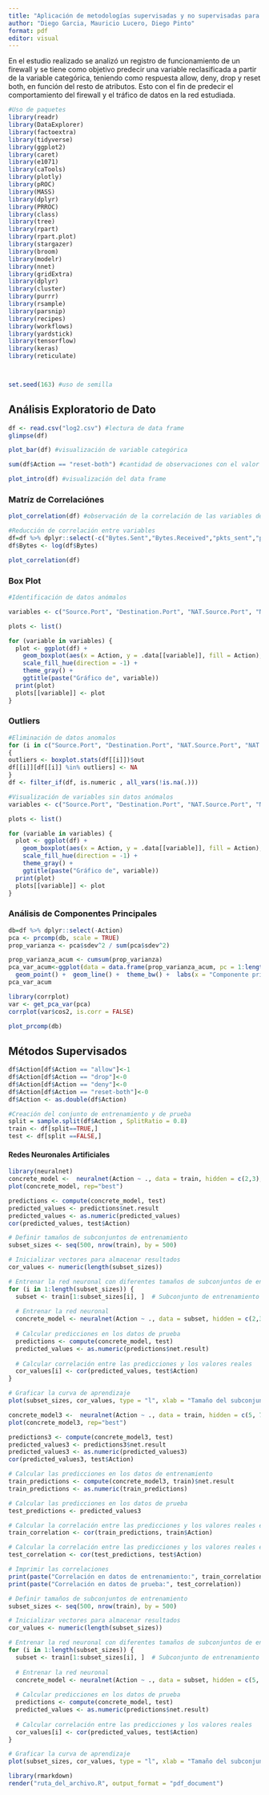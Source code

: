---
title: "Aplicación de metodologías supervisadas y no supervisadas para la clisifcación de fireware"
author: "Diego Garcia, Mauricio Lucero, Diego Pinto"
format: pdf
editor: visual
---

En el estudio realizado se analizó un registro de funcionamiento de un firewall y se tiene como objetivo predecir una variable reclasificada a partir de la variable categórica, teniendo como respuesta allow, deny, drop y reset both, en función del resto de atributos. Esto con el fin de predecir el comportamiento del firewall y el tráfico de datos en la red estudiada.

```{r}
#Uso de paquetes
library(readr)
library(DataExplorer)
library(factoextra)
library(tidyverse)
library(ggplot2)
library(caret)
library(e1071)
library(caTools)
library(plotly)
library(pROC)
library(MASS)
library(dplyr)
library(PRROC)
library(class)
library(tree)
library(rpart)
library(rpart.plot)
library(stargazer)
library(broom)
library(modelr)
library(nnet)
library(gridExtra)
library(dplyr)
library(cluster)
library(purrr)
library(rsample)
library(parsnip)
library(recipes)
library(workflows)
library(yardstick)
library(tensorflow)
library(keras)
library(reticulate)



set.seed(163) #uso de semilla

```

## Análisis Exploratorio de Dato

```{r}
df <- read.csv("log2.csv") #lectura de data frame
glimpse(df)

```

```{r}
plot_bar(df) #visualización de variable categórica
```

```{r}

sum(df$Action == "reset-both") #cantidad de observaciones con el valor de reset-both

```

```{r}
plot_intro(df) #visualización del data frame
```

### Matríz de Correlaciónes

```{r}
plot_correlation(df) #observación de la correlación de las variables del data frame
```

```{r}
#Reducción de correlación entre variables
df=df %>% dplyr::select(-c("Bytes.Sent","Bytes.Received","pkts_sent","pkts_received"))
df$Bytes <- log(df$Bytes)

plot_correlation(df)
```

### **Box Plot**

```{r}
#Identificación de datos anómalos

variables <- c("Source.Port", "Destination.Port", "NAT.Source.Port", "NAT.Destination.Port", "Bytes", "Bytes", "Packets", "Elapsed.Time..sec.")

plots <- list()

for (variable in variables) {
  plot <- ggplot(df) +
    geom_boxplot(aes(x = Action, y = .data[[variable]], fill = Action), shape = "circle") +
    scale_fill_hue(direction = -1) +
    theme_gray() +
    ggtitle(paste("Gráfico de", variable))
  print(plot)
  plots[[variable]] <- plot
}

```

### Outliers

```{r}
#Eliminación de datos anomalos
for (i in c("Source.Port", "Destination.Port", "NAT.Source.Port", "NAT.Destination.Port","Elapsed.Time..sec.","Bytes","Packets"))
{
outliers <- boxplot.stats(df[[i]])$out
df[[i]][df[[i]] %in% outliers] <- NA
}
df <- filter_if(df, is.numeric , all_vars(!is.na(.)))
```

```{r}
#Visualización de variables sin datos anómalos
variables <- c("Source.Port", "Destination.Port", "NAT.Source.Port", "NAT.Destination.Port", "Bytes", "Bytes", "Packets", "Elapsed.Time..sec.")

plots <- list()

for (variable in variables) {
  plot <- ggplot(df) +
    geom_boxplot(aes(x = Action, y = .data[[variable]], fill = Action), shape = "circle") +
    scale_fill_hue(direction = -1) +
    theme_gray() +
    ggtitle(paste("Gráfico de", variable))
  print(plot)
  plots[[variable]] <- plot
}
```

### Análisis de Componentes Principales

```{r}
db=df %>% dplyr::select(-Action)
pca <- prcomp(db, scale = TRUE)
prop_varianza <- pca$sdev^2 / sum(pca$sdev^2)
```

```{r}
prop_varianza_acum <- cumsum(prop_varianza)
pca_var_acum<-ggplot(data = data.frame(prop_varianza_acum, pc = 1:length(prop_varianza)), aes(x = pc, y = prop_varianza_acum, group = 1)) +
  geom_point() +  geom_line() +  theme_bw() +  labs(x = "Componente principal", y = "Prop. varianza explicada acumulada")
pca_var_acum
```

```{r}
library(corrplot)
var <- get_pca_var(pca)
corrplot(var$cos2, is.corr = FALSE)
```

```{r}
plot_prcomp(db) 
```

## Métodos Supervisados

```{r}
df$Action[df$Action == "allow"]<-1
df$Action[df$Action == "drop"]<-0
df$Action[df$Action == "deny"]<-0
df$Action[df$Action == "reset-both"]<-0
df$Action <- as.double(df$Action)
```

```{r}
#Creación del conjunto de entrenamiento y de prueba
split = sample.split(df$Action , SplitRatio = 0.8)
train <- df[split==TRUE,]
test <- df[split ==FALSE,]
```

#### Redes Neuronales Artificiales
```{r}
library(neuralnet)
concrete_model <-  neuralnet(Action ~ ., data = train, hidden = c(2,3), linear.output = TRUE)
plot(concrete_model, rep="best")
```

```{r}
predictions <- compute(concrete_model, test)
predicted_values <- predictions$net.result
predicted_values <- as.numeric(predicted_values)
cor(predicted_values, test$Action)
```

```{r}
# Definir tamaños de subconjuntos de entrenamiento
subset_sizes <- seq(500, nrow(train), by = 500)

# Inicializar vectores para almacenar resultados
cor_values <- numeric(length(subset_sizes))

# Entrenar la red neuronal con diferentes tamaños de subconjuntos de entrenamiento
for (i in 1:length(subset_sizes)) {
  subset <- train[1:subset_sizes[i], ]  # Subconjunto de entrenamiento
  
  # Entrenar la red neuronal
  concrete_model <- neuralnet(Action ~ ., data = subset, hidden = c(2,3), linear.output = TRUE)
  
  # Calcular predicciones en los datos de prueba
  predictions <- compute(concrete_model, test)
  predicted_values <- as.numeric(predictions$net.result)
  
  # Calcular correlación entre las predicciones y los valores reales
  cor_values[i] <- cor(predicted_values, test$Action)
}

# Graficar la curva de aprendizaje
plot(subset_sizes, cor_values, type = "l", xlab = "Tamaño del subconjunto de entrenamiento", ylab = "Correlación")
```



```{r}
concrete_model3 <-  neuralnet(Action ~ ., data = train, hidden = c(5, 7,3), linear.output = TRUE)
plot(concrete_model3, rep="best")
```

```{r}
predictions3 <- compute(concrete_model3, test)
predicted_values3 <- predictions3$net.result
predicted_values3 <- as.numeric(predicted_values3)
cor(predicted_values3, test$Action)
```

```{r}
# Calcular las predicciones en los datos de entrenamiento
train_predictions <- compute(concrete_model3, train)$net.result
train_predictions <- as.numeric(train_predictions)

# Calcular las predicciones en los datos de prueba
test_predictions <- predicted_values3

# Calcular la correlación entre las predicciones y los valores reales en los datos de entrenamiento
train_correlation <- cor(train_predictions, train$Action)

# Calcular la correlación entre las predicciones y los valores reales en los datos de prueba
test_correlation <- cor(test_predictions, test$Action)

# Imprimir las correlaciones
print(paste("Correlación en datos de entrenamiento:", train_correlation))
print(paste("Correlación en datos de prueba:", test_correlation))
```


```{r}
# Definir tamaños de subconjuntos de entrenamiento
subset_sizes <- seq(500, nrow(train), by = 500)

# Inicializar vectores para almacenar resultados
cor_values <- numeric(length(subset_sizes))

# Entrenar la red neuronal con diferentes tamaños de subconjuntos de entrenamiento
for (i in 1:length(subset_sizes)) {
  subset <- train[1:subset_sizes[i], ]  # Subconjunto de entrenamiento
  
  # Entrenar la red neuronal
  concrete_model <- neuralnet(Action ~ ., data = subset, hidden = c(5, 7,3), linear.output = TRUE)
  
  # Calcular predicciones en los datos de prueba
  predictions <- compute(concrete_model, test)
  predicted_values <- as.numeric(predictions$net.result)
  
  # Calcular correlación entre las predicciones y los valores reales
  cor_values[i] <- cor(predicted_values, test$Action)
}

# Graficar la curva de aprendizaje
plot(subset_sizes, cor_values, type = "l", xlab = "Tamaño del subconjunto de entrenamiento", ylab = "Correlación")
```

```{r}
library(rmarkdown)
render("ruta_del_archivo.R", output_format = "pdf_document")
```

